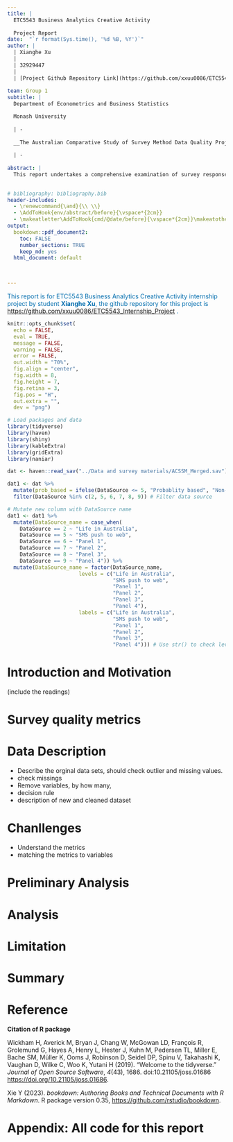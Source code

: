 ---
title: |
  ETC5543 Business Analytics Creative Activity 
  
  Project Report
date:  "`r format(Sys.time(), '%d %B, %Y')`"
author: |
  | Xianghe Xu
  |
  | 32929447
  |
  | [Project Github Repository Link](https://github.com/xxuu0086/ETC5543_Internship_Project) 
  
team: Group 1
subtitle: |
  Department of Econometrics and Business Statistics

  Monash University
  
  | - 
  
  __The Australian Comparative Study of Survey Method Data Quality Project.__
  
  | -
  
abstract: |
  This report undertakes a comprehensive examination of survey response data quality through a comparison of probability-based methods with non-probability-based methods, using the ACSSM dataset. Various relevant survey response metrics are applied to the dataset variables, enabling the assessment and comparison of response data quality between probability-based and non-probability-based survey methods. The comparative analysis demonstrates that probability-based methods consistently exhibit better data quality in terms of less number of careless survey responses compared to non-probability methods, supporting the hypothesis that non-probability-based methods have worse data quality. 
  

# bibliography: bibliography.bib
header-includes: 
  - \renewcommand{\and}{\\ \\}
  - \AddToHook{env/abstract/before}{\vspace*{2cm}}
  - \makeatletter\AddToHook{cmd/@date/before}{\vspace*{2cm}}\makeatother
output:
  bookdown::pdf_document2:
    toc: FALSE
    number_sections: TRUE
    keep_md: yes
  html_document: default
   


---

\newpage

\newpage

[This report is for ETC5543 Business Analytics Creative Activity internship project by student __Xianghe Xu__, the github repository for this project is [https://github.com/xxuu0086/ETC5543_Internship_Project](https://github.com/xxuu0086/ETC5543_Internship_Project) .]{style="color:#006DAE;"}

\tableofcontents
\newpage

```{r setup, include = FALSE}
knitr::opts_chunk$set(
  echo = FALSE,
  eval = TRUE,
  message = FALSE,  
  warning = FALSE,  
  error = FALSE,    
  out.width = "70%",
  fig.align = "center",
  fig.width = 8, 
  fig.height = 7,
  fig.retina = 3,
  fig.pos = "H", 
  out.extra = "",
  dev = "png")
```

```{r}
# Load packages and data
library(tidyverse)
library(haven)
library(shiny)
library(kableExtra)
library(gridExtra)
library(naniar)

dat <- haven::read_sav("../Data and survey materials/ACSSM_Merged.sav")
```

```{r}
dat1 <- dat %>% 
  mutate(prob_based = ifelse(DataSource <= 5, "Probablity based", "Non-probablity based")) %>% # Indicate probability based
  filter(DataSource %in% c(2, 5, 6, 7, 8, 9)) # Filter data source

```


```{r}
# Mutate new column with DataSource name
dat1 <- dat1 %>% 
  mutate(DataSource_name = case_when(
    DataSource == 2 ~ "Life in Australia",
    DataSource == 5 ~ "SMS push to web",
    DataSource == 6 ~ "Panel 1",
    DataSource == 7 ~ "Panel 2",
    DataSource == 8 ~ "Panel 3",
    DataSource == 9 ~ "Panel 4")) %>% 
  mutate(DataSource_name = factor(DataSource_name,
                       levels = c("Life in Australia",
                                  "SMS push to web",
                                  "Panel 1",
                                  "Panel 2",
                                  "Panel 3",
                                  "Panel 4"),
                       labels = c("Life in Australia",
                                  "SMS push to web",
                                  "Panel 1",
                                  "Panel 2",
                                  "Panel 3",
                                  "Panel 4"))) # Use str() to check levels
```

# Introduction and Motivation
(include the readings)

# Survey quality metrics

# Data Description
- Describe the orginal data sets, should check outlier and missing values.
- check missings 
- Remove variables, by how many, 
- decision rule 
- description of new and cleaned dataset

# Chanllenges
- Understand the metrics
- matching the metrics to variables

# Preliminary Analysis

# Analysis

# Limitation

# Summary

\newpage

# Reference

__Citation of R package__

Wickham H, Averick M, Bryan J, Chang W, McGowan LD, François R, Grolemund G, Hayes A, Henry L, Hester J, Kuhn M, Pedersen TL,
  Miller E, Bache SM, Müller K, Ooms J, Robinson D, Seidel DP, Spinu V, Takahashi K, Vaughan D, Wilke C, Woo K, Yutani H (2019).
  “Welcome to the tidyverse.” _Journal of Open Source Software_, *4*(43), 1686. doi:10.21105/joss.01686
  <https://doi.org/10.21105/joss.01686>.
  
Xie Y (2023). _bookdown: Authoring Books and Technical Documents with R Markdown_. R
  package version 0.35, <https://github.com/rstudio/bookdown>.
  
\newpage

# Appendix: All code for this report

```{r ref.label=knitr::all_labels(), echo=TRUE, eval=FALSE}
```
